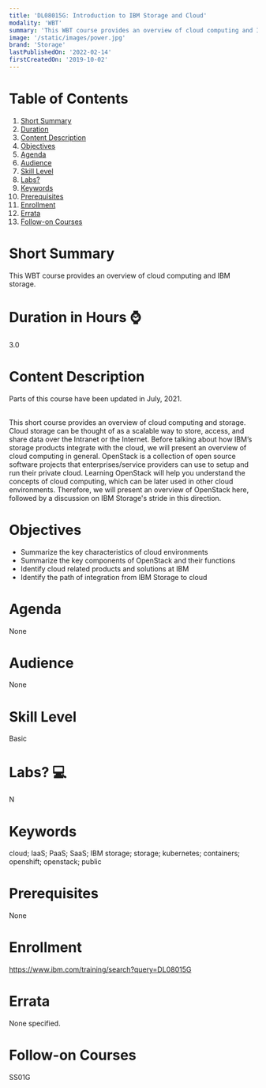 ```yaml
---
title: 'DL08015G: Introduction to IBM Storage and Cloud'
modality: 'WBT'
summary: 'This WBT course provides an overview of cloud computing and IBM storage.'
image: '/static/images/power.jpg'
brand: 'Storage'
lastPublishedOn: '2022-02-14'
firstCreatedOn: '2019-10-02'
---
```

# Table of Contents
1.  [Short Summary](#short-summary)
2.  [Duration](#duration-in-hours-)
3.  [Content Description](#content-description)
4.  [Objectives](#objectives)
5.  [Agenda](#agenda)
6.  [Audience](#audience)
7.  [Skill Level](#skill-level)
8.  [Labs?](#labs-)
9.  [Keywords](#keywords)
10. [Prerequisites](#prerequisites)
11. [Enrollment](#enrollment)
12. [Errata](#errata)
13. [Follow-on Courses](#follow-on-courses)

# Short Summary
This WBT course provides an overview of cloud computing and IBM storage.

# Duration in Hours ⌚
3.0

# Content Description
Parts of this course have been updated in July, 2021.  
 

This short course provides an overview of cloud computing and storage. Cloud storage can be thought of as a scalable way to store, access, and share data over the Intranet or the Internet. Before talking about how IBM’s storage products integrate with the cloud, we will present an overview of cloud computing in general. OpenStack is a collection of open source software projects that enterprises/service providers can use to setup and run their private cloud. Learning OpenStack will help you understand the concepts of cloud computing, which can be later used in other cloud environments. Therefore, we will present an overview of OpenStack here, followed by a discussion on IBM Storage's stride in this direction.



# Objectives
* Summarize the key characteristics of cloud environments
* Summarize the key components of OpenStack and their functions
* Identify cloud related products and solutions at IBM
* Identify the path of integration from IBM Storage to cloud


# Agenda
None

# Audience
None

# Skill Level
Basic               

# Labs? 💻
N

# Keywords
cloud; IaaS; PaaS; SaaS; IBM storage; storage; kubernetes; containers; openshift; openstack; public

# Prerequisites
None

# Enrollment
https://www.ibm.com/training/search?query=DL08015G

# Errata
None specified.

# Follow-on Courses
SS01G

